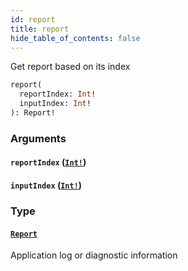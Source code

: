 ```yaml
---
id: report
title: report
hide_table_of_contents: false
---
```



Get report based on its index

```graphql
report(
  reportIndex: Int!
  inputIndex: Int!
): Report!
```


### Arguments

#### `reportIndex` ([`Int!`](../../scalars/int))




#### `inputIndex` ([`Int!`](../../scalars/int))




### Type

#### [`Report`](../../objects/report)

Application log or diagnostic information
